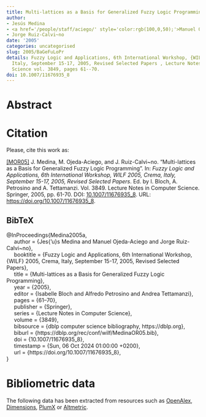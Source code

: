 ```yaml
---
title: Multi-lattices as a Basis for Generalized Fuzzy Logic Programming
author:
- Jesús Medina
- <a href='/people/staff/aciego/' style='color:rgb(100,0,50);'>Manuel Ojeda-Aciego</a>
- Jorge Ruiz-Calvi~no
date: '2005'
categories: uncategorised
slug: 2005/BaGeFuLoPr
details: Fuzzy Logic and Applications, 6th International Workshop, {WILF} 2005, Crema,
  Italy, September 15-17, 2005, Revised Selected Papers , Lecture Notes in Computer
  Science vol. 3849, pages 61--70.
doi: 10.1007/11676935_8
---
```




# Abstract










# Citation
Please, cite this work as:


<a name=bib-Medina2005a></a>[[MOR05]](#cite-Medina2005a) J. Medina, M. Ojeda-Aciego, and J. Ruiz-Calvi~no. “Multi-lattices as a Basis for Generalized Fuzzy Logic Programming”. In: _Fuzzy Logic and Applications, 6th International Workshop, WILF 2005, Crema, Italy, September 15-17, 2005, Revised Selected Papers_. Ed. by I. Bloch, A. Petrosino and A. Tettamanzi. Vol. 3849. Lecture Notes in Computer Science. Springer, 2005, pp. 61-70. DOI: [10.1007/11676935\_8](https://doi.org/10.1007%2F11676935%5C_8). URL: [https://doi.org/10.1007/11676935\_8](https://doi.org/10.1007/11676935\_8).

::: {.callout-note appearance="minimal" collapse=true}

## BibTeX

@InProceedings{Medina2005a,<br>&nbsp;&nbsp;&nbsp;&nbsp;  author = {Jes{\a'u}s Medina and Manuel Ojeda-Aciego and Jorge Ruiz-Calvi~no},<br>&nbsp;&nbsp;&nbsp;&nbsp;  booktitle = {Fuzzy Logic and Applications, 6th International Workshop, {WILF} 2005, Crema, Italy, September 15-17, 2005, Revised Selected Papers},<br>&nbsp;&nbsp;&nbsp;&nbsp;  title = {Multi-lattices as a Basis for Generalized Fuzzy Logic Programming},<br>&nbsp;&nbsp;&nbsp;&nbsp;  year = {2005},<br>&nbsp;&nbsp;&nbsp;&nbsp;  editor = {Isabelle Bloch and Alfredo Petrosino and Andrea Tettamanzi},<br>&nbsp;&nbsp;&nbsp;&nbsp;  pages = {61--70},<br>&nbsp;&nbsp;&nbsp;&nbsp;  publisher = {Springer},<br>&nbsp;&nbsp;&nbsp;&nbsp;  series = {Lecture Notes in Computer Science},<br>&nbsp;&nbsp;&nbsp;&nbsp;  volume = {3849},<br>&nbsp;&nbsp;&nbsp;&nbsp;  bibsource = {dblp computer science bibliography, https://dblp.org},<br>&nbsp;&nbsp;&nbsp;&nbsp;  biburl = {https://dblp.org/rec/conf/wilf/MedinaOR05.bib},<br>&nbsp;&nbsp;&nbsp;&nbsp;  doi = {10.1007/11676935\_8},<br>&nbsp;&nbsp;&nbsp;&nbsp;  timestamp = {Sun, 06 Oct 2024 01:00:00 +0200},<br>&nbsp;&nbsp;&nbsp;&nbsp;  url = {https://doi.org/10.1007/11676935\_8},<br>}

:::



# Bibliometric data


The following data has been extracted from resources such as [OpenAlex](https://openalex.org/), [Dimensions](https://app.dimensions.ai/), [PlumX](https://www.elsevier.com/insights/metrics/plumx) or [Altmetric](https://www.altmetric.com/).

<div style="display: flex; justify-content: center; align-items: center; height: 100%;">
<span class="__dimensions_badge_embed__" data-doi="10.1007/11676935_8" data-legend="always"></span></div><script async src="https://badge.dimensions.ai/badge.js" charset="utf-8"></script>

<div style="display: flex; justify-content: center; align-items: center; height: 100%;">
<a href="https://plu.mx/plum/a/?doi=10.1007/11676935_8" class="plumx-details" data-site="plum" data-hide-when-empty="true">Multi-lattices as a Basis for Generalized Fuzzy Logic Programming</a></div>

<div style="display: flex; justify-content: center; align-items: center; height: 100%;">
<script type="text/javascript" src="https://d1bxh8uas1mnw7.cloudfront.net/assets/embed.js"></script><div data-badge-type="medium-donut" class="altmetric-embed" data-badge-details="right" data-doi="10.1007/11676935_8"></div></div>


## Cites

The following graph plots the number of cites received by this work from its publication, on a yearly basis.

```r
#| echo: false
#| results: asis
#| warning: false
#| message: false
source(here::here('scripts', 'manage_publications.R'))
df <- readRDS('citation_history.rds')
plot_citation_history(df)
```



## Papers citing this work

The following is a non-exhaustive list of papers that cite this work:


<a name=bib-Gireesan_2021></a>[[1]](#cite-Gireesan_2021) K. K. Gireesan. “Nd-M-fuzzy join semi-lattice and Nd-M-fuzzy meet semi-lattice”. In: _INTERNATIONAL CONFERENCE ON COMPUTATIONAL SCIENCES-MODELLING, COMPUTING AND SOFT COMPUTING (CSMCS 2020)_. Vol. 2336. AIP Publishing, 2021, p. 040007. DOI: [10.1063/5.0046105](https://doi.org/10.1063%2F5.0046105). URL: [http://dx.doi.org/10.1063/5.0046105](http://dx.doi.org/10.1063/5.0046105).

